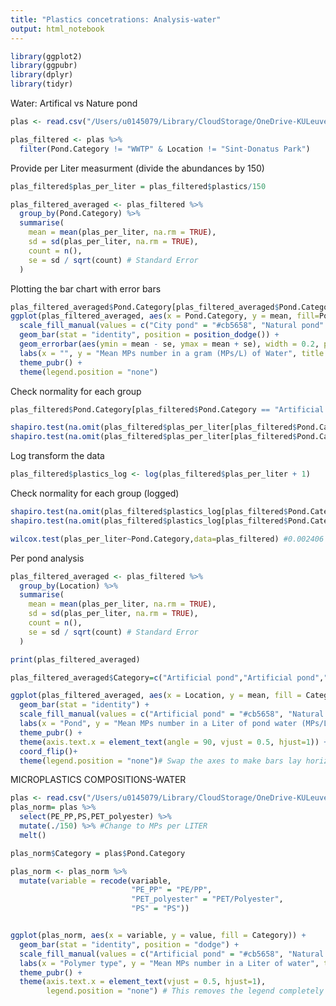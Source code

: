 ```yaml
---
title: "Plastics concetrations: Analysis-water"
output: html_notebook
---
```


```r
library(ggplot2)
library(ggpubr)
library(dplyr)
library(tidyr)
```

Water: Artifical vs Nature pond
```r
plas <- read.csv("/Users/u0145079/Library/CloudStorage/OneDrive-KULeuven/Desktop/PlasticDaphnia/Field/Plastic_concentrations/Water.csv")
```

```r
plas_filtered <- plas %>%
  filter(Pond.Category != "WWTP" & Location != "Sint-Donatus Park")
```

Provide per Liter measurment (divide the abundances by 150)

```r
plas_filtered$plas_per_liter = plas_filtered$plastics/150
```


```r
plas_filtered_averaged <- plas_filtered %>%
  group_by(Pond.Category) %>%
  summarise(
    mean = mean(plas_per_liter, na.rm = TRUE),
    sd = sd(plas_per_liter, na.rm = TRUE),
    count = n(),
    se = sd / sqrt(count) # Standard Error
  )
```

Plotting the bar chart with error bars

```r
plas_filtered_averaged$Pond.Category[plas_filtered_averaged$Pond.Category == "Artificial pond"] <- "City pond"
ggplot(plas_filtered_averaged, aes(x = Pond.Category, y = mean, fill=Pond.Category)) +
  scale_fill_manual(values = c("City pond" = "#cb5658", "Natural pond" = "#6885d0")) +
  geom_bar(stat = "identity", position = position_dodge()) +
  geom_errorbar(aes(ymin = mean - se, ymax = mean + se), width = 0.2, position = position_dodge(0.9)) +
  labs(x = "", y = "Mean MPs number in a gram (MPs/L) of Water", title = "Pond water samples") +
  theme_pubr() +
  theme(legend.position = "none")
```
Check normality for each group
```r
plas_filtered$Pond.Category[plas_filtered$Pond.Category == "Artificial pond"] <- "City pond"

shapiro.test(na.omit(plas_filtered$plas_per_liter[plas_filtered$Pond.Category == "City pond"])) #p-value = 0.03538
shapiro.test(na.omit(plas_filtered$plas_per_liter[plas_filtered$Pond.Category == "Natural pond"])) #p-value = 1.35e-05
```
Log transform the data

```r
plas_filtered$plastics_log <- log(plas_filtered$plas_per_liter + 1)
```

Check normality for each group (logged)
```r
shapiro.test(na.omit(plas_filtered$plastics_log[plas_filtered$Pond.Category == "City pond"])) #p-value = 0.2245
shapiro.test(na.omit(plas_filtered$plastics_log[plas_filtered$Pond.Category == "Natural pond"])) #p-value = 0.001313
```
```r
wilcox.test(plas_per_liter~Pond.Category,data=plas_filtered) #0.002406
```
Per pond analysis


```r
plas_filtered_averaged <- plas_filtered %>%
  group_by(Location) %>%
  summarise(
    mean = mean(plas_per_liter, na.rm = TRUE),
    sd = sd(plas_per_liter, na.rm = TRUE),
    count = n(),
    se = sd / sqrt(count) # Standard Error
  )

print(plas_filtered_averaged)
```


```r
plas_filtered_averaged$Category=c("Artificial pond","Artificial pond","Natural pond","Natural pond","Natural pond","Natural pond","Artificial pond","Natural pond","Natural pond","Natural pond","Natural pond")

ggplot(plas_filtered_averaged, aes(x = Location, y = mean, fill = Category)) +
  geom_bar(stat = "identity") +
  scale_fill_manual(values = c("Artificial pond" = "#cb5658", "Natural pond" = "#6885d0")) +
  labs(x = "Pond", y = "Mean MPs number in a Liter of pond water (MPs/L)", title = "") +
  theme_pubr() +
  theme(axis.text.x = element_text(angle = 90, vjust = 0.5, hjust=1)) +
  coord_flip()+
  theme(legend.position = "none")# Swap the axes to make bars lay horizontally
```
MICROPLASTICS COMPOSITIONS-WATER
```r
plas <- read.csv("/Users/u0145079/Library/CloudStorage/OneDrive-KULeuven/Desktop/PlasticDaphnia/Field/Plastic_concentrations/Water.csv")
plas_norm= plas %>%
  select(PE_PP,PS,PET_polyester) %>%
  mutate(./150) %>% #Change to MPs per LITER
  melt()

plas_norm$Category = plas$Pond.Category

plas_norm <- plas_norm %>%
  mutate(variable = recode(variable, 
                           "PE_PP" = "PE/PP",
                           "PET_polyester" = "PET/Polyester",
                           "PS" = "PS"))


ggplot(plas_norm, aes(x = variable, y = value, fill = Category)) +
  geom_bar(stat = "identity", position = "dodge") +
  scale_fill_manual(values = c("Artificial pond" = "#cb5658", "Natural pond" = "#6885d0")) +
  labs(x = "Polymer type", y = "Mean MPs number in a Liter of water", title = "") +
  theme_pubr() +
  theme(axis.text.x = element_text(vjust = 0.5, hjust=1),
        legend.position = "none") # This removes the legend completely
```



